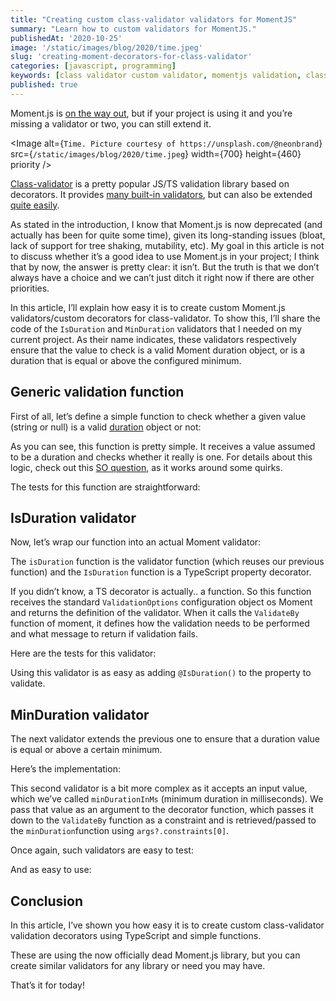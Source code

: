```yaml
---
title: "Creating custom class-validator validators for MomentJS"
summary: "Learn how to custom validators for MomentJS."
publishedAt: '2020-10-25'
image: '/static/images/blog/2020/time.jpeg'
slug: 'creating-moment-decorators-for-class-validator'
categories: [javascript, programming]
keywords: [class validator custom validator, momentjs validation, class-validator]
published: true
---
```


Moment.js is [on the way out](https://momentjs.com/docs/#/-project-status/), but if your project is using it and you’re missing a validator or two, you can still extend it.

<Image
  alt={`Time. Picture courtesy of https://unsplash.com/@neonbrand`}
  src={`/static/images/blog/2020/time.jpeg`}
  width={700}
  height={460}
  priority
/>

[Class-validator](https://github.com/typestack/class-validator) is a pretty popular JS/TS validation library based on decorators. It provides [many built-in validators](https://github.com/typestack/class-validator#validation-decorators), but can also be extended [quite easily](https://github.com/typestack/class-validator#custom-validation-decorators).

As stated in the introduction, I know that Moment.js is now deprecated (and actually has been for quite some time), given its long-standing issues (bloat, lack of support for tree shaking, mutability, etc). My goal in this article is not to discuss whether it’s a good idea to use Moment.js in your project; I think that by now, the answer is pretty clear: it isn’t. But the truth is that we don’t always have a choice and we can’t just ditch it right now if there are other priorities.

In this article, I’ll explain how easy it is to create custom Moment.js validators/custom decorators for class-validator. To show this, I’ll share the code of the `IsDuration` and `MinDuration` validators that I needed on my current project. As their name indicates, these validators respectively ensure that the value to check is a valid Moment duration object, or is a duration that is equal or above the configured minimum.

## Generic validation function

First of all, let’s define a simple function to check whether a given value (string or null) is a valid [duration](https://momentjs.com/docs/#/durations/) object or not:

<Gist gistLink="dsebastien/30ac9bad2bf0ad1b66063c24cd422b84" />

As you can see, this function is pretty simple. It receives a value assumed to be a duration and checks whether it really is one. For details about this logic, check out this [SO question](https://stackoverflow.com/questions/38692972/how-to-validate-a-moment-js-duration), as it works around some quirks.

The tests for this function are straightforward:

<Gist gistLink="dsebastien/e7020151ac51dbb231c9da31c0f622e7" />

## IsDuration validator

Now, let’s wrap our function into an actual Moment validator:

<Gist gistLink="dsebastien/7b194318b7779c92d13868a55d375e05" />

The `isDuration` function is the validator function (which reuses our previous function) and the `IsDuration` function is a TypeScript property decorator.

If you didn’t know, a TS decorator is actually.. a function. So this function receives the standard `ValidationOptions` configuration object os Moment and returns the definition of the validator. When it calls the `ValidateBy` function of moment, it defines how the validation needs to be performed and what message to return if validation fails.

Here are the tests for this validator:

<Gist gistLink="dsebastien/7d54eac8696c4b5025310d3e717a2e1d" />

Using this validator is as easy as adding `@IsDuration()` to the property to validate.

## MinDuration validator

The next validator extends the previous one to ensure that a duration value is equal or above a certain minimum.

Here’s the implementation:

<Gist gistLink="dsebastien/e35029f8d8556e2c48965092f30f3770" />

This second validator is a bit more complex as it accepts an input value, which we’ve called `minDurationInMs` (minimum duration in milliseconds). We pass that value as an argument to the decorator function, which passes it down to the `ValidateBy` function as a constraint and is retrieved/passed to the `minDuration`function using `args?.constraints[0]`.

Once again, such validators are easy to test:

<Gist gistLink="dsebastien/1ebbc0d3c5864aa63fd1ebf27dd08e6d" />

And as easy to use:

<Gist gistLink="dsebastien/27354a5cb158bd5377808d7b3db43e54" />

## Conclusion

In this article, I’ve shown you how easy it is to create custom class-validator validation decorators using TypeScript and simple functions.

These are using the now officially dead Moment.js library, but you can create similar validators for any library or need you may have.

That’s it for today!

<BlogPostSignature />
